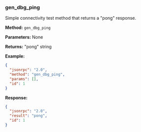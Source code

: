 ### gen_dbg_ping

Simple connectivity test method that returns a "pong" response.

**Method:** `gen_dbg_ping`

**Parameters:** None

**Returns:** "pong" string

**Example:**

```json
{
  "jsonrpc": "2.0",
  "method": "gen_dbg_ping",
  "params": [],
  "id": 1
}
```

**Response:**

```json
{
  "jsonrpc": "2.0",
  "result": "pong",
  "id": 1
}
```